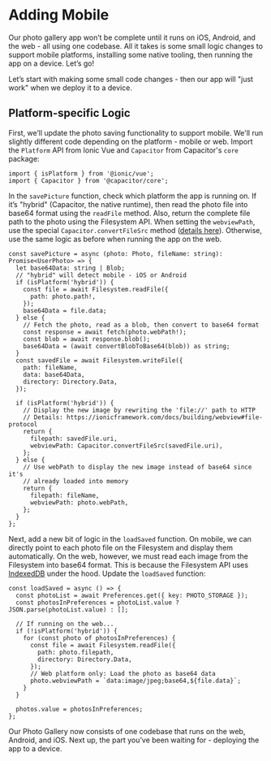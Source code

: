 # Adding Mobile

Our photo gallery app won’t be complete until it runs on iOS, Android, and the web - all using one codebase. All it takes is some small logic changes to support mobile platforms, installing some native tooling, then running the app on a device. Let’s go!

Let’s start with making some small code changes - then our app will "just work" when we deploy it to a device.

## Platform-specific Logic

First, we’ll update the photo saving functionality to support mobile. We'll run slightly different code depending on the platform - mobile or web. Import the `Platform` API from Ionic Vue and `Capacitor` from Capacitor's `core` package:

```tsx
import { isPlatform } from '@ionic/vue';
import { Capacitor } from '@capacitor/core';
```

In the `savePicture` function, check which platform the app is running on. If it’s "hybrid" (Capacitor, the native runtime), then read the photo file into base64 format using the `readFile` method. Also, return the complete file path to the photo using the Filesystem API. When setting the `webviewPath`, use the special `Capacitor.convertFileSrc` method ([details here](https://capacitorjs.com/docs/basics/utilities#convertfilesrc)). Otherwise, use the same logic as before when running the app on the web.

```tsx
const savePicture = async (photo: Photo, fileName: string): Promise<UserPhoto> => {
  let base64Data: string | Blob;
  // "hybrid" will detect mobile - iOS or Android
  if (isPlatform('hybrid')) {
    const file = await Filesystem.readFile({
      path: photo.path!,
    });
    base64Data = file.data;
  } else {
    // Fetch the photo, read as a blob, then convert to base64 format
    const response = await fetch(photo.webPath!);
    const blob = await response.blob();
    base64Data = (await convertBlobToBase64(blob)) as string;
  }
  const savedFile = await Filesystem.writeFile({
    path: fileName,
    data: base64Data,
    directory: Directory.Data,
  });

  if (isPlatform('hybrid')) {
    // Display the new image by rewriting the 'file://' path to HTTP
    // Details: https://ionicframework.com/docs/building/webview#file-protocol
    return {
      filepath: savedFile.uri,
      webviewPath: Capacitor.convertFileSrc(savedFile.uri),
    };
  } else {
    // Use webPath to display the new image instead of base64 since it's
    // already loaded into memory
    return {
      filepath: fileName,
      webviewPath: photo.webPath,
    };
  }
};
```

Next, add a new bit of logic in the `loadSaved` function. On mobile, we can directly point to each photo file on the Filesystem and display them automatically. On the web, however, we must read each image from the Filesystem into base64 format. This is because the Filesystem API uses [IndexedDB](https://developer.mozilla.org/en-US/docs/Web/API/IndexedDB_API) under the hood. Update the `loadSaved` function:

```tsx
const loadSaved = async () => {
  const photoList = await Preferences.get({ key: PHOTO_STORAGE });
  const photosInPreferences = photoList.value ? JSON.parse(photoList.value) : [];

  // If running on the web...
  if (!isPlatform('hybrid')) {
    for (const photo of photosInPreferences) {
      const file = await Filesystem.readFile({
        path: photo.filepath,
        directory: Directory.Data,
      });
      // Web platform only: Load the photo as base64 data
      photo.webviewPath = `data:image/jpeg;base64,${file.data}`;
    }
  }

  photos.value = photosInPreferences;
};
```

Our Photo Gallery now consists of one codebase that runs on the web, Android, and iOS. Next up, the part you’ve been waiting for - deploying the app to a device.
